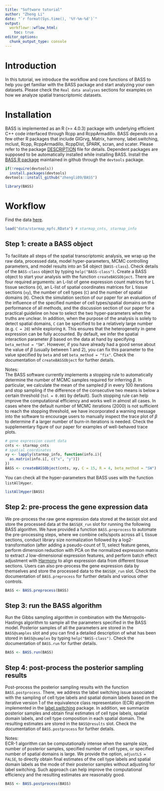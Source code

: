 ```yaml
---
title: "Software tutorial"
author: "Zheng Li"
date: "`r format(Sys.time(), '%Y-%m-%d')`"
output:
  workflowr::wflow_html:
    toc: true
editor_options:
  chunk_output_type: console
---
```

# Introduction
In this tutorial, we introduce the workflow and core functions of BASS to help 
you get familiar with the BASS package and start analyzing your own datasets. 
Please check the `Real data analyses` sections for examples on how we analyze 
spatial transcriptomic datasets.

# Installation
BASS is implemented as an R (>= 4.0.3) package with underlying efficient C++ 
code interfaced through Rcpp and RcppArmadillo. BASS depends on a few other 
R packages that include GIGrvg, Matrix, harmony, label.switching, mclust, Rcpp, 
RcppArmadillo, RcppDist, SPARK, scran, and scater. Please refer to the package 
[DESCRIPTION](https://github.com/zhengli09/BASS/blob/master/DESCRIPTION) file 
for details. Dependent packages are supposed to be automatically installed while 
installing BASS. Install the [BASS R package](https://github.com/zhengli09/BASS) 
maintained in github through the `devtools` package.
```r
if(!require(devtools))
  install.packages(devtools)
devtools::install_github("zhengli09/BASS")
```
```r
library(BASS)
```

# Workflow
Find the data [here](https://github.com/zhengli09/BASS-Analysis/tree/master/data).
```r
load("data/starmap_mpfc.RData") # starmap_cnts, starmap_info
```

## Step 1: create a BASS object
To facilitate all steps of the spatial transcriptomic analysis, we wrap up the 
raw data, processed data, model hyper-parameters, MCMC controlling parameters, 
and model results into an S4 object (`BASS-class`). Check details of the 
`BASS-class` object by typing `help("BASS-class")`. Create a BASS object to 
start your analysis with the function `createBASSObject`. There are four 
required arguments: an L-list of gene expression count matrices for L tissue 
sections (`X`), an L-list of spatial coordinates matrices for L tissue sections 
(`xy`), the number of cell types (`C`) and the number of spatial domains (`R`). 
Check the simulation section of our paper for an evaluation of the influence of 
the specified number of cell types/spatial domains on the performance of all 
methods, and the discussion section of our paper for a practical guideline on 
how to select the two hyper-parameters when the truths are unclear. In addition, 
when the purpose of the analysis is solely to detect spatial domains, `C` can be 
specified to be a relatively large number (e.g. `C = 20`) while exploring `R`. 
This ensures that the heterogeneity in gene expression can be fully accounted. 
By default, we infer the spatial interaction parameter $\beta$ based on the data 
at hand by specifying `beta_method = "SW"`. However, if you have already had a 
good sense about the value of $\beta$ (usually between 1 and 2), you can fix 
this parameter to the value specified by `beta` and set `beta_method = "fix"`. 
Check the documentation of `createBASSObject` for further details.

Notes:  
The BASS software currently implements a stopping rule to automatically 
determine the number of MCMC samples required for inferring $\beta$. In 
particular, we calculate the mean of the sampled $\beta$ in every 100 iterations 
and stop sampling if the difference of the consecutive two means is below a 
certain threshold (`tol = 0.001` by default). Such stopping rule can help 
improve the computational efficiency and works well in almost all cases. In 
cases where the default number of MCMC iterations (2000) is not sufficient to 
reach the stopping threshold, we have incorporated a warning message into the 
software to encourage users to manually inspect the trace plot of $\beta$ to 
determine if a larger number of burn-in iterations is needed. Check the 
supplementary figure of our paper for examples of well-behaved trace plots.
```r
# gene expression count data
cnts <- starmap_cnts
# spatial coordinates
xy <- lapply(starmap_info, function(info.i){
  as.matrix(info.i[, c("x", "y")])
})
BASS <- createBASSObject(cnts, xy, C = 15, R = 4, beta_method = "SW")
```

You can check all the hyper-parameters that BASS uses with the function 
`listAllHyper`.
```r
listAllHyper(BASS)
```

## Step 2: pre-process the gene expression data
We pre-process the raw gene expression data stored at the `BASS@X` slot and
store the processed data at the `BASS@X_run` slot for running the following
BASS algorithm. We have provided a function `BASS.preprocess` to automate the
pre-processing steps, where we combine cells/spots across all L tissue sections,
conduct library size normalization followed by a log2-transformation (after
adding a pseudo-count of 1), select feature genes, perform dimension reduction
with PCA on the normalized expression matrix to extract J low-dimensional
expression features, and perform batch effect adjustment with
[Harmony](https://www.nature.com/articles/s41592-019-0619-0) to align expression
data from different tissue sections. Users can also pre-process the gene
expression data by themselves and store the processed data to the `BASS@X_run`
slot. Check the documentation of `BASS.preprocess` for further details and
various other controls.
```r
BASS <- BASS.preprocess(BASS)
```

## Step 3: run the BASS algorithm
Run the Gibbs sampling algorithm in combination with the Metropolis-Hastings 
algorithm to sample all the parameters specified in the BASS model. Posterior 
samples of all the parameters are stored in the `BASS@samples` slot and you can 
find a detailed description of what has been stored in `BASS@samples` by typing 
`help("BASS-class")`. Check the documentation of `BASS.run` for further details.
```r
BASS <- BASS.run(BASS)
```

## Step 4: post-process the posterior sampling results
Post-process the posterior sampling results with the function
`BASS.postprocess`. There, we address the label switching issue associated with
the sampling of cell type labels and spatial domain labels based on the
iterative version 1 of the equivalence class representation (ECR) algorithm
implemented in the
[label.switching](https://www.jstatsoft.org/article/view/v069c01) package. In
addition, we summarize posterior samples and obtain final estimates of cell type
labels, spatial domain labels, and cell type composition in each spatial domain.
The resulting estimates are stored in the `BASS@results` slot. Check the
documentation of `BASS.postprocess` for further details.

Notes:  
ECR-1 algorithm can be computationally intense when the sample size, number of 
posterior samples, specified number of cell types, or specified number of 
spatial domains is large. We provide the option, `adjustLS = FALSE`, to directly 
obtain final estimates of the cell type labels and spatial domain labels as the 
mode of their posterior samples without adjusting for label switching. Such 
approach can help improve the computational efficiency and the resulting 
estimates are reasonably good.
```r
BASS <- BASS.postprocess(BASS)
```

